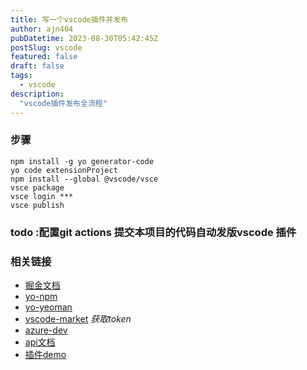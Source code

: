 ```yaml
---
title: 写一个vscode插件并发布
author: ajn404
pubDatetime: 2023-08-30T05:42:45Z
postSlug: vscode
featured: false
draft: false
tags:
  - vscode
description:
  "vscode插件发布全流程"
---
```

### 步骤

```shell
npm install -g yo generator-code
yo code extensionProject
npm install --global @vscode/vsce
vsce package
vsce login ***
vsce publish
```    

### todo :配置git actions 提交本项目的代码自动发版vscode 插件

###  相关链接

- [掘金文档](https://juejin.cn/post/7121381959883816968)
- [yo-npm](https://www.npmjs.com/package/yo)
- [yo-yeoman](https://yeoman.io/)
- [vscode-market](https://marketplace.visualstudio.com/)
*获取token*
- [azure-dev](https://dev.azure.com/)
- [api文档](https://code.visualstudio.com/api/references/vscode-api)
- [插件demo](https://marketplace.visualstudio.com/items?itemName=ajn404.ajn404-vscode-extension)